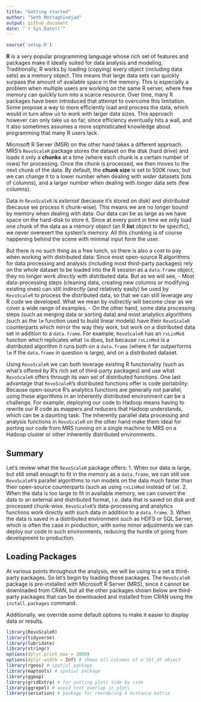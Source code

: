 ```yaml
---
title: "Getting started"
author: "Seth Mottaghinejad"
output: github_document
date: "`r Sys.Date()`"
---
```


```r
source('setup.R')
```

**R** is a very popular programming language whose rich set of features and packages make it ideally suited for data analysis and modeling. Traditionally, R works by loading (copying) every object (including data sets) as a memory object. This means that large data sets can quickly surpass the amount of available space in the memory. This is especially a problem when multiple users are working on the same R server, where free memory can quickly turn into a scarce resource. Over time, many R packages have been introduced that attempt to overcome this limitation. Some propose a way to more efficiently load and process the data, which would in turn allow us to work with larger data sizes. This approach however can only take us so far, since efficiency eventually hits a wall, and it also sometimes assumes a more sophisticated knowledge about programming that many R users lack. 

Microsoft R Server (MSR) on the other hand takes a different approach. MRS's `RevoScaleR` package stores the dataset on the disk (hard drive) and loads it only a **chunks** at a time (where each chunk is a certain number of rows) for processing. Once the chunk is processed, we then moves to the next chunk of the data. By default, the **chunk size** is set to 500K rows, but we can change it to a lower number when dealing with *wider* datasets (lots of columns), and a larger number when dealing with *longer* data sets (few columns).

Data in `RevoScaleR` is *external* (because it's stored on disk) and *distributed* (because we process it chunk-wise). This means we are no longer bound by memory when dealing with data: Our data can be as large as we have space on the hard-disk to store it. Since at every point in time we only load one chunk of the data as a memory object (an R **list** object to be specific), we never overexert the system's memory. All this chunking is of course happening behind the scene with minimal input form the user.

But there is no such thing as a free lunch, so there is also a cost to pay when working with distributed data: Since most open-source R algorithms for data processing and analysis (including most third-party packages) rely on the whole dataset to be loaded into the R session as a `data.frame` object, they no longer work *directly* with distributed data. But as we will see,
- Most data-processing steps (cleaning data, creating new columns or modifying existing ones) can still *indirectly* (and relatively easily) be used by `RevoScaleR` to process the distributed data, so that we can still leverage any R code we developed. What we mean by *indirectly* will become clear as we cover a wide range of examples.
- On the other hand, some data processing steps (such as merging data or sorting data) and most analytics algorithms (such as the `lm` function used to build linear models) have their `RevoScaleR` counterparts which mirror the way they work, but work on a distributed data set in addition to a `data.frame`. For example, `RevoScaleR` has an `rxLinMod` function which replicates what `lm` does, but because `rxLinMod` is a distributed algorithm it runs both on a `data.frame` (where it far outperforms `lm` if the `data.frame` in question is large), and on a distributed dataset.

Using `RevoScaleR` we can both leverage existing R functionality (such as what's offered by R's rich set of third-party packages) and use what `RevoScaleR` offers through its own set of distributed functions. One last advantage that `RevoScaleR`'s distributed functions offer is code portability:
Because open-source R's analytics functions are generally not parallel, using these algorithms in an inherently distributed environment can be a challenge. For example, deploying our code to Hadoop means having to rewrite our R code as mappers and reducers that Hadoop understands, which can be a daunting task. The inherently parallel data processing and analysis functions in `RevoScaleR` on the other hand make them ideal for porting our code from MRS running on a single machine to MRS on a Hadoop cluster or other inherently distributed environments.

## Summary

Let's review what the `RevoScaleR` package offers:
1. When our data is large, but still small enough to fit in the memory as a `data.frame`, we can still use `RevoScaleR`'s parallel algorithms to run models on the data much faster than their open-source counterparts (such as using `rxLinMod` instead of `lm`).
2. When the data is too large to fit in available memory, we can convert the data to an external and distributed format, i.e. data that is saved on disk and processed chunk-wise. `RevoScaleR`'s data-processing and analytics functions work directly with such data in addition to a `data.frame`.
3. When the data is saved in a distributed environment such as HDFS or SQL Server, which is often the case in production, with some minor adjustments we can deploy our code in such environments, reducing the hurdle of going from development to production.

## Loading Packages

At various points throughout the analysis, we will be using to a set a third-party packages. So let's begin by loading those packages. The `RevoScaleR` package is pre-installed with Microsoft R Server (MRS), since it cannot be downloaded from CRAN, but all the other packages shown below are third-party packages that can be downloaded and installed from CRAN using the `install.packages` command.

Additionally, we override some default options to make it easier to display data or results.

```r
library(RevoScaleR)
library(tidyverse)
library(lubridate)
library(stringr)
options(dplyr.print_max = 2000)
options(dplyr.width = Inf) # shows all columns of a tbl_df object
library(rgeos) # spatial package
library(maptools) # spatial package
library(ggmap)
library(gridExtra) # for putting plots side by side
library(ggrepel) # avoid text overlap in plots
library(seriation) # package for reordering a distance matrix
```

